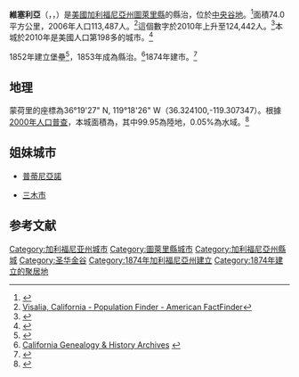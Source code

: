 {{Infobox settlement
|name = 維塞利亞
|native_name = Visalia
|official_name = City of Visalia
|settlement_type = [[城市|城市]]
|nickname = 通往紅杉的閘門<br>（Gateway to the Sequoias）
|website = [http://www.ci.visalia.ca.us/ Official Website of the city of Visalia]
|image_skyline = Visalia Acequia Ave..JPG
|image_caption = 灌溉水渠大道
|image_flag = <!-- 檔案已被刪除 Visalia Flag.gif -->
|image_seal =
|image_blank_emblem = Visalia Logo.jpg
|image_map = Tulare_County_California_Incorporated_and_Unincorporated_areas_Visalia_Highlighted.svg
|image_cap =
|map_caption = 維塞利亞在加利福尼亞州中的位置
|coordinates_display=inline,title
|coordinates_region= US-CA
|subdivision_type         = [[世界地理索引|國家]]
|subdivision_name         = [[美國|美國]]
|subdivision_type1        = [[美國州份|州]]
|subdivision_name1        = [[加利福尼亞州|加利福尼亞州]]
|subdivision_type2        = [[縣_(美國)|縣]]
|subdivision_name2 = [[圖萊里縣_(加利福尼亞州)|圖萊里縣]]
|subdivision_type3        = 地區
|subdivision_name3        = [[聖華金河谷|聖華金河谷]]
|government_type = 議會經理制
|leader_title = [[議會|議會]]
|leader_name = [[市長|市長]] 艾米·淑蓮 <br> [[副市長|副市長]] 史蒂夫·納爾遜<br>鮑勃·領匯<br>E·沃倫·古柏勒<br>格雷格·柯林斯
|leader_title1 = 城市[[經理|經理]]
|leader_name1 = 史蒂夫·所羅門
|leader_title2 = {{nowrap|司庫/財務總監}}
|leader_name2 = 艾力·斯特
|leader_title3 = 市[[書記|書記]]
|leader_name3 = 當查·霍夫曼
|leader_title4 = [[警長|警長]]
|leader_name4 = 科琳·梅斯塔斯
<!-- Area------------------>
|area_magnitude           =
| unit_pref               =US
| area_footnotes          = <ref>{{cite web |url=http://www.census.gov/geo/www/gazetteer/files/Gaz_places_national.txt |title=U.S. Census |date= |accessdate=2012-10-24 |archive-url=https://www.webcitation.org/699nOulzi?url=http://www.census.gov/geo/www/gazetteer/files/Gaz_places_national.txt |archive-date=2012-07-14 |dead-url=yes }}</ref>
| area_total_sq_mi        = 36.266
| area_land_sq_mi         = 36.246
| area_water_sq_mi        = 0.02
| area_total_km2          = 93.928
| area_land_km2           = 93.876
| area_water_km2          = 0.051
| area_water_percent      = 0.05
| area_note               = 
|population_as_of = 2010
|population_total = 124442
|population_rank = 縣內排行第1位<br/>州中566個城鎮中排行第44位<br/>國內排行第198位
|population_urban =
|area_urban_km2 =
|area_urban_sq_mi =
|population_metro = 
|population_blank1_title =
|population_blank1 =
|population_blank2_title = 居民稱號
|population_blank2 = Visalian
|population_density_km2 = auto
|population_density_sq_mi = auto
|population_footnotes =
|timezone = [[太平洋時區|太平洋時區]]
|utc_offset = -8
|timezone_DST = 太平洋時區
|utc_offset_DST = -7
|latd = 36
|latm = 19
|lats = 27
|latNS = N
|longd = 119
|longm = 18
|longs = 26
|longEW = W
|coordinates_type = type:city(158179)_region:US-CA
|elevation_m = 101
|elevation_ft = 331
|postal_code_type = [[美國郵政編碼|ZIP代碼]]
|postal_code = 93277-93279、93290-93292
|area_code = 559
|established_title =  建立
|established_date = 1852年
|established_title2 = 成立市政機關
|established_date2 = 1864年
|footnotes =
}}

'''維塞利亞'''（{{lang en|'''Visalia'''}}，{{IPAc-en|v|aɪ|ˈ|s|eɪ|l|j|ə}}，{{respell|vy|SAYL|yə}}）是[[美國|美國]][[加利福尼亞州|加利福尼亞州]][[圖萊里縣_(加利福尼亞州)|圖萊里縣]]的縣治{{GR|6}}，位於[[中央谷地|中央谷地]]。<ref>{{cite web |url=http://www.tularecounty.ca.gov/economicdevelopment/index.cfm/agriculture/ |title=Agriculture - Tulare County Economic Development Office |publisher=Tularecounty.ca.gov |date= |accessdate=2012-10-24 |archive-url=https://web.archive.org/web/20130518205800/http://www.tularecounty.ca.gov/economicdevelopment/index.cfm/agriculture/ |archive-date=2013-05-18 |dead-url=yes }}</ref>面積74.0平方公里，2006年人口113,487人。<ref>[http://factfinder.census.gov/servlet/SAFFPopulation?_event=Search&geo_id=16000US0616532&_geoContext=01000US%7C04000US06%7C16000US0616532&_street=&_county=Visalia+city&_cityTown=Visalia+city&_state=04000US06&_zip=&_lang=en&_sse=on&ActiveGeoDiv=geoSelect&_useEV=&pctxt=fph&pgsl=160&_submenuId=population_0&ds_name=null&_ci_nbr=null&qr_name=&reg=%3Anull&_keyword=&_industry= Visalia, California - Population Finder - American FactFinder]{{Dead link|date=2020年4月 |bot=InternetArchiveBot |fix-attempted=yes }}</ref>這個數字於2010年上升至124,442人。<ref>{{Cite web |url=http://factfinder2.census.gov/ |title=2010 census factfinder2 |accessdate=2013-08-02 |archive-date=2013-09-11 |archive-url=https://web.archive.org/web/20130911234518/http://factfinder2.census.gov/ |dead-url=no }}</ref>本城於2010年是美國人口第198多的城市。<ref name=PopEstBugCities>{{cite web| url=http://www.census.gov/popest/cities/tables/SUB-EST2008-01.csv| title=Table 1: Annual Estimates of the Population for Incorporated Places Over 100,000, Ranked by July 1, 2005 Population: April 1, 2000 to July 1, 2005| format=[[comma-separated_values|CSV]]| work=2008 Population Estimates| publisher=[[United_States_Census_Bureau|United States Census Bureau]], Population Division| date=2006-06-20| accessdate=2007-01-26| archive-url=https://web.archive.org/web/20090705113316/http://www.census.gov/popest/cities/tables/SUB-EST2008-01.csv| archive-date=2009-07-05| dead-url=yes}}</ref> 

1852年建立堡壘<ref>{{cite web |url=http://www.militarymuseum.org/FtVisalia.html |title=Historic California Posts: Fort Visalia |publisher=Militarymuseum.org |date= |accessdate=2012-10-24 |archive-date=2012-12-12 |archive-url=https://web.archive.org/web/20121212033745/http://www.militarymuseum.org/FtVisalia.html |dead-url=no }}</ref>，1853年成為縣治。<ref>[http://www.calarchives4u.com/history/tulare/tul1913-ch1.txt California Genealogy & History Archives] {{webarchive|url=https://web.archive.org/web/20141218163442/http://www.calarchives4u.com/history/tulare/tul1913-ch1.txt |date=2014-12-18 }}</ref>1874年建市。<ref>{{cite web |url=http://www.carnegie-libraries.org/california/visalia.html |title=Visalia, Tulare County |publisher=Carnegie-libraries.org |date= |accessdate=2012-10-24 |archive-date=2013-05-14 |archive-url=https://web.archive.org/web/20130514225857/http://www.carnegie-libraries.org/california/visalia.html |dead-url=no }}</ref>

==地理==
蒙荷里的座標為36°19'27" N, 119°18'26" W（36.324100,-119.307347）。{{GR|1}}根據[[美國2000年人口普查|2000年人口普查]]，本城面積為{{convert|36.3|sqmi|sqkm|2}}，其中99.95為陸地，0.05%為水域。<ref name ="Gazetteer files">{{cite web|title=US Gazetteer files 2010|url=http://www.census.gov/geo/www/gazetteer/files/Gaz_places_national.txt|publisher=[[United_States_Census_Bureau|United States Census Bureau]]|accessdate=2013-01-25|archive-url=https://www.webcitation.org/699nOulzi?url=http://www.census.gov/geo/www/gazetteer/files/Gaz_places_national.txt|archive-date=2012-07-14|dead-url=yes}}</ref>

==姐妹城市==
* {{ITA}}[[普蒂尼亞諾|普蒂尼亞諾]]
* {{JPN}}[[三木市|三木市]]

==参考文献==
{{reflist|2}}

{{California}}
{{Authority control}}
{{DEFAULTSORT:Visalia,California}}
[[Category:加利福尼亚州城市|Category:加利福尼亚州城市]]
[[Category:圖萊里縣城市|Category:圖萊里縣城市]]
[[Category:加利福尼亞州縣城|Category:加利福尼亞州縣城]]
[[Category:圣华金谷|Category:圣华金谷]]
[[Category:1874年加利福尼亞州建立|Category:1874年加利福尼亞州建立]]
[[Category:1874年建立的聚居地|Category:1874年建立的聚居地]]